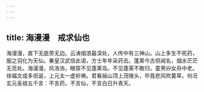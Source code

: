 ```yaml
---
---
---
```

title: 海漫漫　戒求仙也
---



海漫漫，直下无底旁无边。云涛烟浪最深处，人传中有三神山。山上多生不死药，服之羽化为天仙。秦皇汉武信此语，方士年年采药去。蓬莱今古但闻名，烟水茫茫无觅处。海漫漫，风浩浩，眼穿不见蓬莱岛。不见蓬莱不敢归，童男丱女舟中老。徐福文成多诳诞，上元太一虚祈祷。君看骊山顶上茂陵头，毕竟悲风吹蔓草。何况玄元圣祖五千言：不言药，不言仙，不言白日升青天。